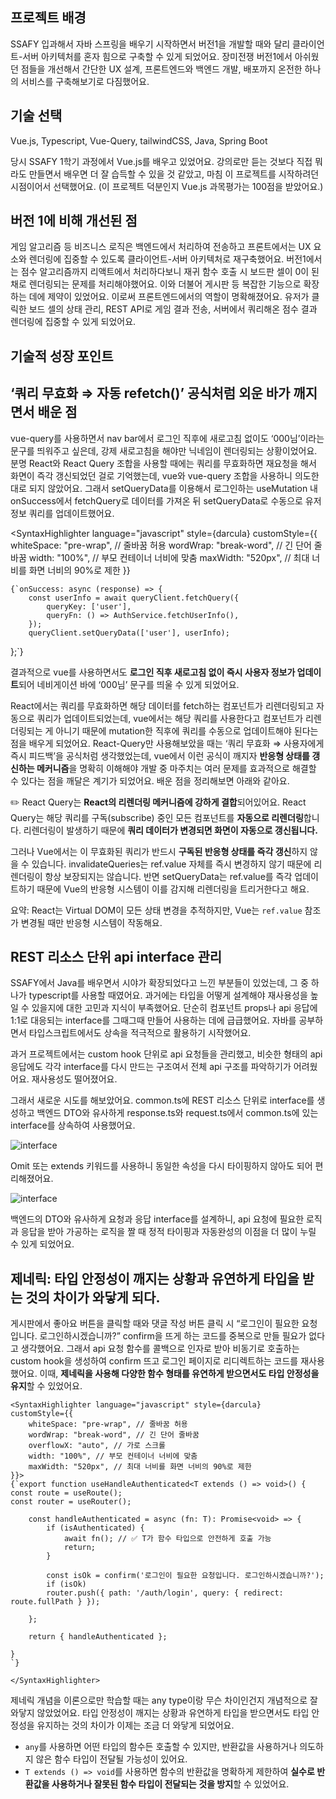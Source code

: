 
<section style={{ display: "flex", flexDirection: "column", rowGap: "20px", textAlign: "justify" }}>
<h1 className="text-xl font-bold">프로젝트 배경</h1>
<p className="py-20">
    	SSAFY 입과해서 자바 스프링을 배우기 시작하면서 버전1을 개발할 때와 달리
    	클라이언트-서버 아키텍처를 혼자 힘으로 구축할 수 있게 되었어요. 장미전쟁
    	버전1에서 아쉬웠던 점들을 개선해서 간단한 UX 설계, 프론트엔드와 백엔드 개발,
    	배포까지 온전한 하나의 서비스를 구축해보기로 다짐했어요.
</p>
<h1 className="text-xl font-bold">기술 선택</h1>

Vue.js, Typescript, Vue-Query, tailwindCSS, Java, Spring Boot

당시 SSAFY 1학기 과정에서 Vue.js를 배우고 있었어요. 강의로만 듣는 것보다 직접 뭐라도 만들면서 배우면 더 잘 습득할 수 있을 것 같았고, 마침 이 프로젝트를 시작하려던 시점이어서 선택했어요. (이 프로젝트 덕분인지 Vue.js 과목평가는 100점을 받았어요.)

<h1 className="text-xl font-bold">버전 1에 비해 개선된 점</h1>

게임 알고리즘 등 비즈니스 로직은 백엔드에서 처리하여 전송하고 프론트에서는 UX 요소와 렌더링에 집중할 수 있도록 클라이언트-서버 아키텍처로 재구축했어요. 버전1에서는 점수 알고리즘까지 리액트에서 처리하다보니 재귀 함수 호출 시 보드판 셀이 0이 된 채로 렌더링되는 문제를 처리해야했어요. 이와 더불어 게시판 등 복잡한 기능으로 확장하는 데에 제약이 있었어요. 이로써 프론트엔드에서의 역할이 명확해졌어요. 유저가 클릭한 보드 셀의 상태 관리, REST API로 게임 결과 전송, 서버에서 쿼리해온 점수 결과 렌더링에 집중할 수 있게 되었어요.

<h1 className="text-xl font-bold">기술적 성장 포인트</h1>

<h2 className="text-lg font-bold">
	‘쿼리 무효화 ⇒ 자동 refetch()’ 공식처럼 외운 바가 깨지면서 배운 점
</h2>

vue-query를 사용하면서 nav bar에서 로그인 직후에 새로고침 없이도 ‘000님’이라는 문구를 띄워주고 싶은데, 강제 새로고침을 해야만 닉네임이 렌더링되는 상황이었어요. 분명 React와 React Query 조합을 사용할 때에는 쿼리를 무효화하면 재요청을 해서 화면이 즉각 갱신되었던 걸로 기억했는데, vue와 vue-query 조합을 사용하니 의도한대로 되지 않았어요. 그래서 setQueryData를 이용해서 로그인하는 useMutation 내 onSuccess에서 fetchQuery로 데이터를 가져온 뒤 setQueryData로 수동으로 유저 정보 쿼리를 업데이트했어요.

<SyntaxHighlighter
	language="javascript"
	style={darcula}
	customStyle={{
		whiteSpace: "pre-wrap", // 줄바꿈 허용
		wordWrap: "break-word", // 긴 단어 줄바꿈
		width: "100%", // 부모 컨테이너 너비에 맞춤
		maxWidth: "520px", // 최대 너비를 화면 너비의 90%로 제한
	}}
>
	{`onSuccess: async (response) => {
        const userInfo = await queryClient.fetchQuery({
            queryKey: ['user'],
            queryFn: () => AuthService.fetchUserInfo(),
        });
        queryClient.setQueryData(['user'], userInfo);
};`}
</SyntaxHighlighter>

결과적으로 vue를 사용하면서도 **로그인 직후 새로고침 없이 즉시 사용자 정보가 업데이트**되어 네비게이션 바에 ‘000님’ 문구를 띄울 수 있게 되었어요.

React에서는 쿼리를 무효화하면 해당 데이터를 fetch하는 컴포넌트가 리렌더링되고 자동으로 쿼리가 업데이트되었는데, vue에서는 해당 쿼리를 사용한다고 컴포넌트가 리렌더링되는 게 아니기 때문에 mutation한 직후에 쿼리를 수동으로 업데이트해야 된다는 점을 배우게 되었어요. React-Query만 사용해보았을 때는 ‘쿼리 무효화 ⇒ 사용자에게 즉시 피드백’을 공식처럼 생각했었는데, vue에서 이런 공식이 깨지자 **반응형 상태를 갱신하는 메커니즘**을 명확히 이해해야 개발 중 마주치는 여러 문제를 효과적으로 해결할 수 있다는 점을 깨달은 계기가 되었어요. 배운 점을 정리해보면 아래와 같아요.

✏️ React Query는 **React의 리렌더링 메커니즘에 강하게 결합**되어있어요. React Query는 해당 쿼리를 구독(subscribe) 중인 모든 컴포넌트를 **자동으로 리렌더링**합니다. 리렌더링이 발생하기 때문에 **쿼리 데이터가 변경되면 화면이 자동으로 갱신됩니다.**

그러나 Vue에서는 이 무효화된 쿼리가 반드시 **구독된 반응형 상태를 즉각 갱신**하지 않을 수 있습니다. invalidateQueries는 ref.value 자체를 즉시 변경하지 않기 때문에 리렌더링이 항상 보장되지는 않습니다. 반면 setQueryData는 ref.value를 즉각 업데이트하기 때문에 Vue의 반응형 시스템이 이를 감지해 리렌더링을 트리거한다고 해요.

요약: React는 Virtual DOM이 모든 상태 변경을 추적하지만, Vue는 `ref.value` 참조가 변경될 때만 반응형 시스템이 작동해요.

<h2 className="text-lg font-bold">REST 리소스 단위 api interface 관리</h2>

SSAFY에서 Java를 배우면서 시야가 확장되었다고 느낀 부분들이 있었는데, 그 중 하나가 typescript를 사용할 때였어요. 과거에는 타입을 어떻게 설계해야 재사용성을 높일 수 있을지에 대한 고민과 지식이 부족했어요. 단순히 컴포넌트 props나 api 응답에 1:1로 대응되는 interface를 그때그때 만들어 사용하는 데에 급급했어요. 자바를 공부하면서 타입스크립트에서도 상속을 적극적으로 활용하기 시작했어요.

과거 프로젝트에서는 custom hook 단위로 api 요청들을 관리했고, 비슷한 형태의 api응답에도 각각 interface를 다시 만드는 구조여서 전체 api 구조를 파악하기가 어려웠어요. 재사용성도 떨어졌어요.

그래서 새로운 시도를 해보았어요. common.ts에 REST 리소스 단위로 interface를 생성하고 백엔드 DTO와 유사하게 response.ts와 request.ts에서 common.ts에 있는 interface를 상속하여 사용했어요.

<Image
	src="/projects/rosewar2/interface.png"
	alt="interface"
	width={300}
	height={200}
	layout="intrinsic"
/>

Omit 또는 extends 키워드를 사용하니 동일한 속성을 다시 타이핑하지 않아도 되어 편리해졌어요.

<Image
	src="/projects/rosewar2/extends.png"
	alt="interface"
	width={500}
	height={300}
	layout="intrinsic"
/>

백엔드의 DTO와 유사하게 요청과 응답 interface를 설계하니, api 요청에 필요한 로직과 응답을 받아 가공하는 로직을 짤 때 정적 타이핑과 자동완성의 이점을 더 많이 누릴 수 있게 되었어요.

<h2 className="text-lg font-bold">
	제네릭: 타입 안정성이 깨지는 상황과 유연하게 타입을 받는 것의 차이가 와닿게
	되다.
</h2>

게시판에서 좋아요 버튼을 클릭할 때와 댓글 작성 버튼 클릭 시 “로그인이 필요한 요청입니다. 로그인하시겠습니까?” confirm을 뜨게 하는 코드를 중복으로 만들 필요가 없다고 생각했어요. 그래서 api 요청 함수를 콜백으로 인자로 받아 비동기로 호출하는 custom hook을 생성하여 confirm 뜨고 로그인 페이지로 리디렉트하는 코드를 재사용했어요. 이때, **제네릭을 사용해 다양한 함수 형태를 유연하게 받으면서도 타입 안정성을 유지**할 수 있었어요.

    <SyntaxHighlighter language="javascript" style={darcula} 	customStyle={{
    	whiteSpace: "pre-wrap", // 줄바꿈 허용
    	wordWrap: "break-word", // 긴 단어 줄바꿈
    	overflowX: "auto", // 가로 스크롤
        width: "100%", // 부모 컨테이너 너비에 맞춤
    	maxWidth: "520px", // 최대 너비를 화면 너비의 90%로 제한
    }}>
    {`export function useHandleAuthenticated<T extends () => void>() {
    const route = useRoute();
    const router = useRouter();

        const handleAuthenticated = async (fn: T): Promise<void> => {
            if (isAuthenticated) {
                await fn(); // ✅ T가 함수 타입으로 안전하게 호출 가능
                return;
            }

            const isOk = confirm('로그인이 필요한 요청입니다. 로그인하시겠습니까?');
            if (isOk)
            router.push({ path: '/auth/login', query: { redirect: route.fullPath } });

        };

        return { handleAuthenticated };

    }
    `}

    </SyntaxHighlighter>

제네릭 개념을 이론으로만 학습할 때는 any type이랑 무슨 차이인건지 개념적으로 잘 와닿지 않았었어요. 타입 안정성이 깨지는 상황과 유연하게 타입을 받으면서도 타입 안정성을 유지하는 것의 차이가 이제는 조금 더 와닿게 되었어요.

- `any`를 사용하면 어떤 타입의 함수든 호출할 수 있지만, 반환값을 사용하거나 의도하지 않은 함수 타입이 전달될 가능성이 있어요.
- `T extends () => void`를 사용하면 함수의 반환값을 명확하게 제한하여 **실수로 반환값을 사용하거나 잘못된 함수 타입이 전달되는 것을 방지**할 수 있었어요.

</section>
